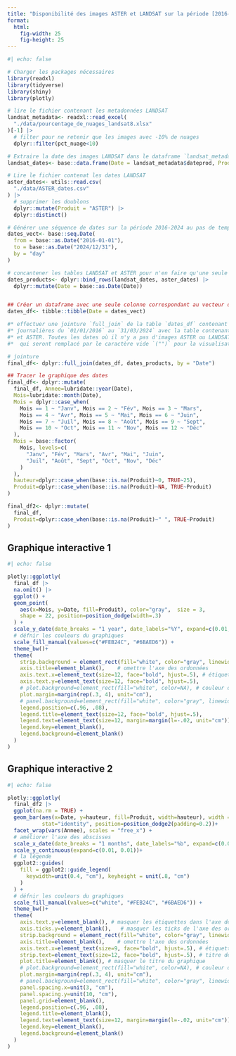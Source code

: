 ```yaml
---
title: "Disponibilité des images ASTER et LANDSAT sur la période [2016-2024]"
format: 
  html:
    fig-width: 25
    fig-height: 25
---
```


```r
#| echo: false

# Charger les packages nécessaires
library(readxl)
library(tidyverse)
library(shiny)
library(plotly)

# lire le fichier contenant les metadonnées LANDSAT
landsat_metadata<- readxl::read_excel(
  "./data/pourcentage_de_nuages_landsat8.xlsx"
)[-1] |>
  # filter pour ne retenir que les images avec -10% de nuages
  dplyr::filter(pct_nuage<10)

# Extraire la date des images LANDSAT dans le dataframe `landsat_metadata`
landsat_dates<- base::data.frame(Date = landsat_metadata$dateprod, Produit = "LANDSAT")

# Lire le fichier contenat les dates LANDSAT
aster_dates<- utils::read.csv(
  "./data/ASTER_dates.csv"
) |>
  # supprimer les doublons
  dplyr::mutate(Produit = "ASTER") |>
  dplyr::distinct()

# Générer une séquence de dates sur la période 2016-2024 au pas de temps journalier.
dates_vect<- base::seq.Date(
  from = base::as.Date("2016-01-01"),
  to = base::as.Date("2024/12/31"),
  by = "day"
)

# concantener les tables LANDSAT et ASTER pour n'en faire qu'une seule table
dates_products<- dplyr::bind_rows(landsat_dates, aster_dates) |>
  dplyr::mutate(Date = base::as.Date(Date))


## Créer un dataframe avec une seule colonne correspondant au vecteur de dates créée plus haut
dates_df<- tibble::tibble(Date = dates_vect)

#* effectuer une jointure `full_join` de la table `dates_df` contenant la séquence de dates
#* journalières du `01/01/2016` au `31/03/2024` avec la table contenant les dates LANDSAT
#* et ASTER. Toutes les dates où il n'y a pas d'images ASTER ou LANDSAT aura des valeurs NA,
#*  qui seront remplacé par le caractère vide `("")` pour la visualisation

# jointure
final_df<- dplyr::full_join(dates_df, dates_products, by = "Date")

## Tracer le graphique des dates
final_df<- dplyr::mutate(
  final_df, Annee=lubridate::year(Date),
  Mois=lubridate::month(Date),
  Mois = dplyr::case_when(
    Mois == 1 ~ "Janv", Mois == 2 ~ "Fév", Mois == 3 ~ "Mars",
    Mois == 4 ~ "Avr", Mois == 5 ~ "Mai", Mois == 6 ~ "Juin",
    Mois == 7 ~ "Juil", Mois == 8 ~ "Août", Mois == 9 ~ "Sept",
    Mois == 10 ~ "Oct", Mois == 11 ~ "Nov", Mois == 12 ~ "Déc"
  ),
  Mois = base::factor(
    Mois, levels=c(
      "Janv", "Fév", "Mars", "Avr", "Mai", "Juin",
      "Juil", "Août", "Sept", "Oct", "Nov", "Déc"
    )
  ),
  hauteur=dplyr::case_when(base::is.na(Produit)~0, TRUE~25),
  Produit=dplyr::case_when(base::is.na(Produit)~NA, TRUE~Produit)
)

final_df2<- dplyr::mutate(
  final_df, 
  Produit=dplyr::case_when(base::is.na(Produit)~" ", TRUE~Produit)
)
```

::: {.panel-tabset}

## Graphique interactive 1

```r
#| echo: false

plotly::ggplotly(
  final_df |>
  na.omit() |>
  ggplot() +
  geom_point(
    aes(x=Mois, y=Date, fill=Produit), color="gray",  size = 3, 
    shape = 22, position=position_dodge(width=.3)
  ) +
  scale_y_date(date_breaks = "1 year", date_labels="%Y", expand=c(0.01, 0.01)) + 
  # défnir les couleurs du graphiques
  scale_fill_manual(values=c("#FEB24C", "#6BAED6")) +
  theme_bw()+
  theme(
    strip.background = element_rect(fill="white", color="gray", linewidth=1),
    axis.title=element_blank(),    # omettre l'axe des ordonnées
    axis.text.x=element_text(size=12, face="bold", hjust=.5), # étiquette de l'axe des abscisses
    axis.text.y=element_text(size=12, face="bold", hjust=.5),
    # plot.background=element_rect(fill="white", color=NA), # couleur du fond du plan
    plot.margin=margin(rep(.3, 4), unit="cm"),
    # panel.background=element_rect(fill="white", color="gray", linewidth=1),
    legend.position=c(.96, .08),
    legend.title=element_text(size=12, face="bold", hjust=.5),
    legend.text=element_text(size=12, margin=margin(l=-.02, unit="cm")),
    legend.key=element_blank(),
    legend.background=element_blank()
  )
)
```

## Graphique interactive 2

```r
#| echo: false

plotly::ggplotly(
  final_df2 |>
  ggplot(na.rm = TRUE) +
  geom_bar(aes(x=Date, y=hauteur, fill=Produit, width=hauteur), width = 15,
           stat="identity", position=position_dodge2(padding=0.2))+
  facet_wrap(vars(Annee), scales = "free_x") +
  # améliorer l'axe des abscisses
  scale_x_date(date_breaks = "1 months", date_labels="%b", expand=c(0.01, 0.01))+
  scale_y_continuous(expand=c(0.01, 0.01))+
  # la légende
  ggplot2::guides(
    fill = ggplot2::guide_legend(
      keywidth=unit(0.4, "cm"), keyheight = unit(.8, "cm")
    )
  ) +
  # défnir les couleurs du graphiques
  scale_fill_manual(values=c("white", "#FEB24C", "#6BAED6")) +
  theme_bw()+
  theme(
    axis.text.y=element_blank(), # masquer les étiquettes dans l'axe des ordonnées
    axis.ticks.y=element_blank(),   # masquer les ticks de l'axe des ordonnées
    strip.background = element_rect(fill="white", color="gray", linewidth=1),
    axis.title=element_blank(),    # omettre l'axe des ordonnées
    axis.text.x=element_text(size=9, face="bold", hjust=.5), # étiquette de l'axe des abscisses
    strip.text=element_text(size=12, face="bold", hjust=.5), # titre des panels graphiques
    plot.title=element_blank(), # masquer le titre du graphique
    # plot.background=element_rect(fill="white", color=NA), # couleur du fond du plan
    plot.margin=margin(rep(.3, 4), unit="cm"),
    # panel.background=element_rect(fill="white", color="gray", linewidth=1),
    panel.spacing.x=unit(3, "cm"),
    panel.spacing.y=unit(10, "cm"),
    panel.grid=element_blank(),
    legend.position=c(.96, .08),
    legend.title=element_blank(),
    legend.text=element_text(size=12, margin=margin(l=-.02, unit="cm")),
    legend.key=element_blank(),
    legend.background=element_blank()
  )
)
```

:::